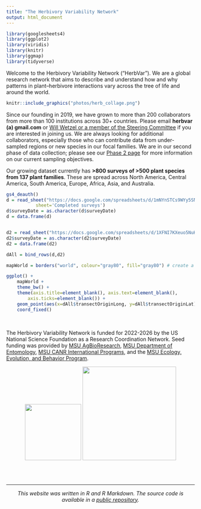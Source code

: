 ```yaml
---
title: "The Herbivory Variability Network"
output: html_document
---
```


```r
library(googlesheets4)
library(ggplot2)
library(viridis)
library(knitr)
library(ggmap)
library(tidyverse) 
```

Welcome to the Herbivory Variability Network ("HerbVar"). We are a global research network that aims to describe and understand how and why patterns in plant--herbivore interactions vary across the tree of life and around the world.

```r
knitr::include_graphics("photos/herb_collage.png")
```

Since our founding in 2019, we have grown to more than 200 collaborators from more than 100 institutions across 30+ countries. Please email **herbvar (a) gmail.com** or [Will Wetzel or a member of the Steering Committee](leadership.html) if you are interested in joining us. We are always looking for additional collaborators, especially those who can contribute data from under-sampled regions or new species in our focal families. We are in our second phase of data collection; please see our [Phase 2 page](phase_2.html) for more information on our current sampling objectives.


Our growing dataset currently has **>800 surveys of >500 plant species from 137 plant families**. These are spread across North America, Central America, South America, Europe, Africa, Asia, and Australia.

```r

gs4_deauth()
d = read_sheet("https://docs.google.com/spreadsheets/d/1mNYnSTCs9WYy5SN2HF4VYep550Sccz9xU5o8JuYut-A/edit?usp=sharing",
           sheet='Completed surveys')
d$surveyDate = as.character(d$surveyDate)
d = data.frame(d)


d2 = read_sheet("https://docs.google.com/spreadsheets/d/1XFNI7KXeuo5NuHL-0miKhWYkt3MeWUFYu2LugHRHE6Q/edit?usp=sharing", sheet='completedSurveys')
d2$surveyDate = as.character(d2$surveyDate)
d2 = data.frame(d2)

dAll = bind_rows(d,d2)

mapWorld = borders("world", colour="gray80", fill="gray80") # create a layer of borders

```


```r
ggplot() + 
	mapWorld + 
	theme_bw() + 
	theme(axis.title=element_blank(), axis.text=element_blank(),
		axis.ticks=element_blank()) + 
	geom_point(aes(x=dAll$transectOriginLong, y=dAll$transectOriginLat), fill=viridis(2)[2], size=1.75, shape=21, alpha=0.7) +
	coord_fixed()
```

<br>

The Herbivory Variability Network is funded for 2022-2026 by the US National Science Foundation as a Research Coordination Network. Seed funding was provided by [MSU AgBioResearch](https://www.canr.msu.edu/research/), [MSU Department of Entomology](https://www.canr.msu.edu/ent/), [MSU CANR International Programs](https://www.canr.msu.edu/global/), and the [MSU Ecology, Evolution, and Behavior Program](https://eeb.msu.edu/).

<center>

![](photos/NSF_4-Color_bitmap_Logo.png){width=150px} ![](photos/wordmark_green_RGB.png){width=250px}

</center>


<br>
<br>

***

<center> _This website was written in R and R Markdown. The source code is available in a [public repository](https://github.com/wcwetzel/HerbVar.github.io)._ </center>

